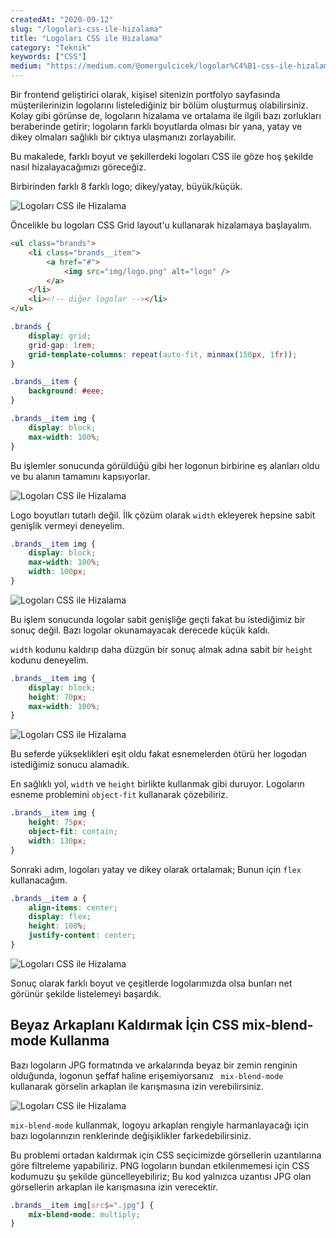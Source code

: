 ```yaml
---
createdAt: "2020-09-12"
slug: "/logolari-css-ile-hizalama"
title: "Logoları CSS ile Hizalama"
category: "Teknik"
keywords: ["CSS"]
medium: "https://medium.com/@omergulcicek/logolar%C4%B1-css-ile-hizalama-ec5c1860e88a"
---
```


Bir frontend geliştirici olarak, kişisel sitenizin portfolyo sayfasında müşterilerinizin logolarını listelediğiniz bir bölüm oluşturmuş olabilirsiniz. Kolay gibi görünse de, logoların hizalama ve ortalama ile ilgili bazı zorlukları beraberinde getirir; logoların farklı boyutlarda olması bir yana, yatay ve dikey olmaları sağlıklı bir çıktıya ulaşmanızı zorlayabilir.

Bu makalede, farklı boyut ve şekillerdeki logoları CSS ile göze hoş şekilde nasıl hizalayacağımızı göreceğiz.

Birbirinden farklı 8 farklı logo; dikey/yatay, büyük/küçük.

![Logoları CSS ile Hizalama](/img/blog/2020-09-12/hizalama-1.png)

Öncelikle bu logoları CSS Grid layout'u kullanarak hizalamaya başlayalım.

```html
<ul class="brands">
	<li class="brands__item">
		<a href="#">
			<img src="img/logo.png" alt="logo" />
		</a>
	</li>
	<li><!-- diğer logolar --></li>
</ul>
```

```css
.brands {
	display: grid;
	grid-gap: 1rem;
	grid-template-columns: repeat(auto-fit, minmax(150px, 1fr));
}

.brands__item {
	background: #eee;
}

.brands__item img {
	display: block;
	max-width: 100%;
}
```

Bu işlemler sonucunda görüldüğü gibi her logonun birbirine eş alanları oldu ve bu alanın tamamını kapsıyorlar.

![Logoları CSS ile Hizalama](/img/blog/2020-09-12/hizalama-2.png)

Logo boyutları tutarlı değil. İlk çözüm olarak `width` ekleyerek hepsine sabit genişlik vermeyi deneyelim.

```css
.brands__item img {
	display: block;
	max-width: 100%;
	width: 100px;
}
```

![Logoları CSS ile Hizalama](/img/blog/2020-09-12/hizalama-3.png)

Bu işlem sonucunda logolar sabit genişliğe geçti fakat bu istediğimiz bir sonuç değil. Bazı logolar okunamayacak derecede küçük kaldı.

`width` kodunu kaldırıp daha düzgün bir sonuç almak adına sabit bir `height` kodunu deneyelim.

```css
.brands__item img {
	display: block;
	height: 70px;
	max-width: 100%;
}
```

![Logoları CSS ile Hizalama](/img/blog/2020-09-12/hizalama-4.png)

Bu seferde yükseklikleri eşit oldu fakat esnemelerden ötürü her logodan istediğimiz sonucu alamadık.

En sağlıklı yol, `width` ve `height` birlikte kullanmak gibi duruyor. Logoların esneme problemini `object-fit` kullanarak çözebiliriz.

```css
.brands__item img {
	height: 75px;
	object-fit: contain;
	width: 130px;
}
```

Sonraki adım, logoları yatay ve dikey olarak ortalamak; Bunun için `flex` kullanacağım.

```css
.brands__item a {
	align-items: center;
	display: flex;
	height: 100%;
	justify-content: center;
}
```

![Logoları CSS ile Hizalama](/img/blog/2020-09-12/hizalama-5.png)

Sonuç olarak farklı boyut ve çeşitlerde logolarımızda olsa bunları net görünür şekilde listelemeyi başardık.

## Beyaz Arkaplanı Kaldırmak İçin CSS mix-blend-mode Kullanma

Bazı logoların JPG formatında ve arkalarında beyaz bir zemin renginin olduğunda, logonun şeffaf haline erişemiyorsanız ` mix-blend-mode` kullanarak görselin arkaplan ile karışmasına izin verebilirsiniz.

![Logoları CSS ile Hizalama](/img/blog/2020-09-12/hizalama-6.png)

`mix-blend-mode` kullanmak, logoyu arkaplan rengiyle harmanlayacağı için bazı logolarınızın renklerinde değişiklikler farkedebilirsiniz.

Bu problemi ortadan kaldırmak için CSS seçicimizde görsellerin uzantılarına göre filtreleme yapabiliriz. PNG logoların bundan etkilenmemesi için CSS kodumuzu şu şekilde güncelleyebiliriz; Bu kod yalnızca uzantısı JPG olan görsellerin arkaplan ile karışmasına izin verecektir.

```css
.brands__item img[src$=".jpg"] {
	mix-blend-mode: multiply;
}
```

